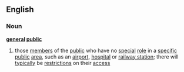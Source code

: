 ==English==
===Noun===
'''[[general]] [[public]]'''
# those [[member]]s of the [[public]] who have no [[special]] [[role]] in a [[specific]] [[public]] [[area]], such as an [[airport]], [[hospital]] or [[railway station]]; there will [[typically]] be [[restriction]]s on their [[access]]
